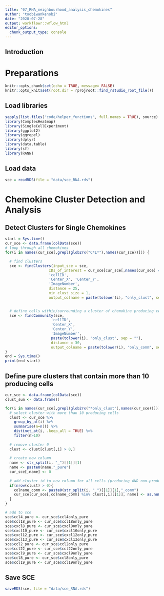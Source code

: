 ```yaml
---
title: "07_RNA_neighbourhood_analysis_chemokines"
author: "toobiwankenobi"
date: "2020-07-28"
output: workflowr::wflow_html
editor_options:
  chunk_output_type: console
---
```


## Introduction

# Preparations

```r
knitr::opts_chunk$set(echo = TRUE, message= FALSE)
knitr::opts_knit$set(root.dir = rprojroot::find_rstudio_root_file())
```

## Load libraries

```r
sapply(list.files("code/helper_functions", full.names = TRUE), source)
library(ComplexHeatmap)
library(SingleCellExperiment)
library(ggplot2)
library(ggrepel)
library(dplyr)
library(data.table)
library(sf)
library(RANN)
```

## Load data

```r
sce = readRDS(file = "data/sce_RNA.rds")
```

# Chemokine Cluster Detection and Analysis

## Detect Clusters for Single Chemokines

```r
start = Sys.time()
cur_sce <- data.frame(colData(sce))
# loop through all chemokines
for(i in names(cur_sce[,grepl(glob2rx("C*L*"),names(cur_sce))])) {

  # find clusters
  sce <- findClusters(input_sce = sce, 
                    IDs_of_interest = cur_sce[cur_sce[,names(cur_sce) == i] == 1,]$cellID, 
                    'cellID', 
                    'Center_X', 'Center_Y', 
                    'ImageNumber', 
                    distance = 25, 
                    min_clust_size = 1,
                    output_colname = paste(tolower(i), "only_clust", sep = ""))

  
  # define cells within/surrounding a cluster of chemokine producing cells
  sce <- findCommunity(sce, 
                     'cellID', 
                     'Center_X', 
                     'Center_Y', 
                     'ImageNumber', 
                     paste(tolower(i), "only_clust", sep = ""), 
                     distance = 30,
                     output_colname = paste(tolower(i), "only_comm", sep = ""))
} 
end = Sys.time()
print(end-start)
```

## Define pure clusters that contain more than 10 producing cells

```r
cur_sce <- data.frame(colData(sce))
clust_sum <- data.frame()

for(i in names(cur_sce[,grepl(glob2rx("*only_clust"),names(cur_sce))])) {
  # select cluster with more than 10 producing cells
  clust <- cur_sce %>%
    group_by_at(i) %>%
    summarise(n=n()) %>%
    distinct_at(i, .keep_all = TRUE) %>%
    filter(n>10)
  
  # remove cluster 0
  clust <- clust[clust[,i] > 0,]
  
  # create new column
  name <- str_split(i, "_")[[1]][1]
  name <- paste0(name,"_pure")
  cur_sce[,name] <- 0
  
  # add cluster id to new column for all cells (producing AND non-producing) that are part of that community
  if(nrow(clust) > 0){
    colname_comm <- paste0(str_split(i, "_")[[1]][1],"_comm")
    cur_sce[cur_sce[,colname_comm] %in% clust[,i][[1]], name] <- as.numeric(cur_sce[cur_sce[,colname_comm] %in% clust[,i][[1]], colname_comm])
  }
}

# add to sce
sce$ccl4_pure <- cur_sce$ccl4only_pure
sce$ccl18_pure <- cur_sce$ccl18only_pure
sce$cxcl8_pure <- cur_sce$cxcl8only_pure
sce$cxcl10_pure <- cur_sce$cxcl10only_pure
sce$cxcl12_pure <- cur_sce$cxcl12only_pure
sce$cxcl13_pure <- cur_sce$cxcl13only_pure
sce$ccl2_pure <- cur_sce$ccl2only_pure
sce$ccl22_pure <- cur_sce$ccl22only_pure
sce$cxcl9_pure <- cur_sce$cxcl9only_pure
sce$ccl8_pure <- cur_sce$ccl8only_pure
sce$ccl19_pure <- cur_sce$ccl19only_pure
```

## Save SCE

```r
saveRDS(sce, file = "data/sce_RNA.rds")
```
